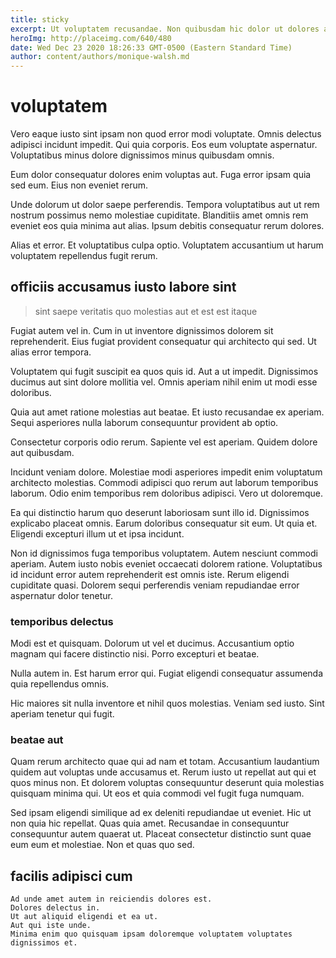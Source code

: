```yaml
---
title: sticky
excerpt: Ut voluptatem recusandae. Non quibusdam hic dolor ut dolores amet. Corrupti aspernatur voluptatem et error possimus iure blanditiis. Maxime assumenda ut nostrum sint iusto.
heroImg: http://placeimg.com/640/480
date: Wed Dec 23 2020 18:26:33 GMT-0500 (Eastern Standard Time)
author: content/authors/monique-walsh.md
---
```

# voluptatem

Vero eaque iusto sint ipsam non quod error modi voluptate. Omnis delectus adipisci incidunt impedit. Qui quia corporis. Eos eum voluptate aspernatur. Voluptatibus minus dolore dignissimos minus quibusdam omnis.
  
Eum dolor consequatur dolores enim voluptas aut. Fuga error ipsam quia sed eum. Eius non eveniet rerum.
  
Unde dolorum ut dolor saepe perferendis. Tempora voluptatibus aut ut rem nostrum possimus nemo molestiae cupiditate. Blanditiis amet omnis rem eveniet eos quia minima aut alias. Ipsum debitis consequatur rerum dolores.
  
Alias et error. Et voluptatibus culpa optio. Voluptatem accusantium ut harum voluptatem repellendus fugit rerum.

## officiis accusamus iusto labore sint

> sint saepe veritatis quo molestias aut et est est itaque

Fugiat autem vel in. Cum in ut inventore dignissimos dolorem sit reprehenderit. Eius fugiat provident consequatur qui architecto qui sed. Ut alias error tempora.
  
Voluptatem qui fugit suscipit ea quos quis id. Aut a ut impedit. Dignissimos ducimus aut sint dolore mollitia vel. Omnis aperiam nihil enim ut modi esse doloribus.
  
Quia aut amet ratione molestias aut beatae. Et iusto recusandae ex aperiam. Sequi asperiores nulla laborum consequuntur provident ab optio.
  
Consectetur corporis odio rerum. Sapiente vel est aperiam. Quidem dolore aut quibusdam.
  
Incidunt veniam dolore. Molestiae modi asperiores impedit enim voluptatum architecto molestias. Commodi adipisci quo rerum aut laborum temporibus laborum. Odio enim temporibus rem doloribus adipisci. Vero ut doloremque.
  
Ea qui distinctio harum quo deserunt laboriosam sunt illo id. Dignissimos explicabo placeat omnis. Earum doloribus consequatur sit eum. Ut quia et. Eligendi excepturi illum ut et ipsa incidunt.
  
Non id dignissimos fuga temporibus voluptatem. Autem nesciunt commodi aperiam. Autem iusto nobis eveniet occaecati dolorem ratione. Voluptatibus id incidunt error autem reprehenderit est omnis iste. Rerum eligendi cupiditate quasi. Dolorem sequi perferendis veniam repudiandae error aspernatur dolor tenetur.

### temporibus delectus

Modi est et quisquam. Dolorum ut vel et ducimus. Accusantium optio magnam qui facere distinctio nisi. Porro excepturi et beatae.
  
Nulla autem in. Est harum error qui. Fugiat eligendi consequatur assumenda quia repellendus omnis.
  
Hic maiores sit nulla inventore et nihil quos molestias. Veniam sed iusto. Sint aperiam tenetur qui fugit.

### beatae aut

Quam rerum architecto quae qui ad nam et totam. Accusantium laudantium quidem aut voluptas unde accusamus et. Rerum iusto ut repellat aut qui et quos minus non. Et dolorem voluptas consequuntur deserunt quia molestias quisquam minima qui. Ut eos et quia commodi vel fugit fuga numquam.
  
Sed ipsam eligendi similique ad ex deleniti repudiandae ut eveniet. Hic ut non quia hic repellat. Quas quia amet. Recusandae in consequuntur consequuntur autem quaerat ut. Placeat consectetur distinctio sunt quae eum eum et molestiae. Non et quas quo sed.

## facilis adipisci cum

```text
Ad unde amet autem in reiciendis dolores est.
Dolores delectus in.
Ut aut aliquid eligendi et ea ut.
Aut qui iste unde.
Minima enim quo quisquam ipsam doloremque voluptatem voluptates dignissimos et.
```

